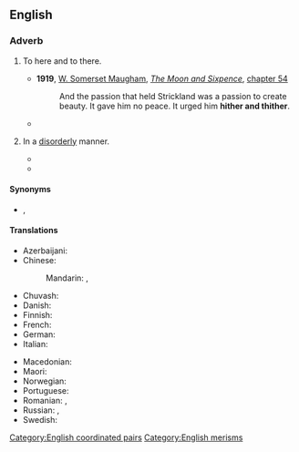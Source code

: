==English==

===Adverb===
{{en-adv|-}}

# {{lb|en|rare|now|_|literary}} To here and to there.
#* '''1919''', [[w:William Somerset Maugham|W. Somerset Maugham]], ''[[w:The Moon and Sixpence|The Moon and Sixpence]]'', [[s:The Moon and Sixpence/Chapter LIV|chapter 54]]
#*: And the passion that held Strickland was a passion to create beauty. It gave him no peace. It urged him '''hither and thither'''.
#* {{quote-book
|lang=en
|year=1960
|author={{w|P. G. Wodehouse}}
|title={{w|Jeeves in the Offing}}
|section=chapter VI
|passage=“A kleptomaniac,” I said. “Which means, if the term is not familiar to you, a chap who flits '''hither and thither''' pinching everything he can lay his hands on.”}}
# {{lb|en|figuratively}} In a [[disorderly]] manner.
#* {{RQ:Crane Red Badge of Courage|12|119|Presently, men were running '''hither and thither''' in all ways.}}
#* {{quote-book
|lang=en
|year=1960
|author={{w|P. G. Wodehouse}}
|title={{w|Jeeves in the Offing}}
|section=chapter V
|passage=It was fortunate that I was not holding a tea cup as she spoke, for hearing Sir Roderick thus addressed I gave another of my sudden starts and, had I had such a cup in my hand, must have strewn its contents '''hither and thither''' like a sower going forth sowing. As it was, I merely sent a cucumber sandwich flying through the air.}}

====Synonyms====
* {{l|en|from pillar to post}}, {{l|en|from post to pillar}} {{qualifier|obsolete}}

====Translations====
{{trans-top|In a disorderly manner}}
* Azerbaijani: {{t|az|ora-bura}}
* Chinese:
*: Mandarin: {{t+|cmn|到處}}, {{t+|cmn|到处|tr=dàochù}}
* Chuvash: {{t|cv|каллӗ-маллӗ}}
* Danish: {{t|da|hid og did}}
* Finnish: {{t|fi|sinne tänne}}
* French: {{t+|fr|çà et là}}
* German: {{t|de|hin und her}}
* Italian: {{t|it|qua e là}}
{{trans-mid}}
* Macedonian: {{t|mk|ваму-таму|tr=vámu-támu|sc=Cyrl}}
* Maori: {{t|mi|... te tī ... te tā}}
* Norwegian: {{t|no|hit og dit}}
* Portuguese: {{t|pt|aqui e ali}}
* Romanian: {{t|ro|încoace și încolo}}, {{t|ro|încoace și-ncolo}} {{qualifier|familiar}}
* Russian: {{t+|ru|туда́-сюда́}}, {{t|ru|туда́ и сюда́}}
* Swedish: {{t|sv|hit och dit}}
{{trans-bottom}}

[[Category:English coordinated pairs]]
[[Category:English merisms]]